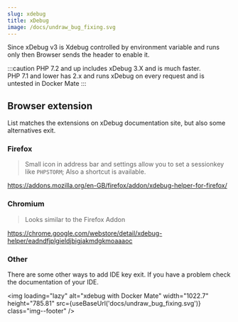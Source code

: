 ```yaml
---
slug: xdebug
title: xDebug
image: /docs/undraw_bug_fixing.svg
---
```


Since xDebug v3 is Xdebug controlled by environment variable and runs only then Browser sends the header to enable it.

:::caution
PHP 7.2 and up includes xDebug 3.X and is much faster.<br/>
PHP 7.1 and lower has 2.x and runs xDebug on every request and is untested in Docker Mate
:::

## Browser extension

List matches the extensions on xDebug documentation site, but also some alternatives exit.

### Firefox

> Small icon in address bar and settings allow you to set a sessionkey like `PHPSTORM`; Also a shortcut is available.

https://addons.mozilla.org/en-GB/firefox/addon/xdebug-helper-for-firefox/

### Chromium

> Looks similar to the Firefox Addon

https://chrome.google.com/webstore/detail/xdebug-helper/eadndfjplgieldjbigjakmdgkmoaaaoc

### Other

There are some other ways to add IDE key exit. 
If you have a problem check the documentation of your IDE.

<img loading="lazy" alt="xdebug with Docker Mate" width="1022.7" height="785.81" src={useBaseUrl('docs/undraw_bug_fixing.svg')} class="img--footer" />